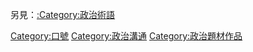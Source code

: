 另見：[[:Category:政治術語|:Category:政治術語]]
{{Commonscat|Slogans}}

[[Category:口號|Category:口號]]
[[Category:政治溝通|Category:政治溝通]]
[[Category:政治題材作品|Category:政治題材作品]]